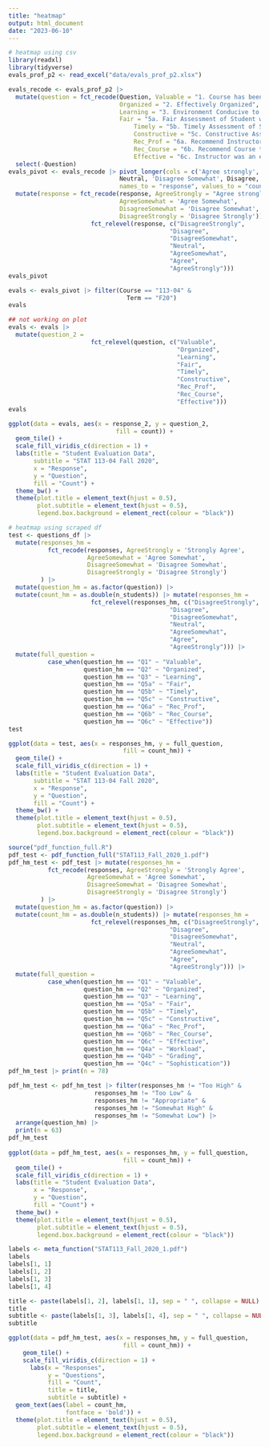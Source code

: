 ```yaml
---
title: "heatmap"
output: html_document
date: "2023-06-10"
---
```

```r
# heatmap using csv 
library(readxl)
library(tidyverse)
evals_prof_p2 <- read_excel("data/evals_prof_p2.xlsx")

evals_recode <- evals_prof_p2 |> 
  mutate(question = fct_recode(Question, Valuable = "1. Course has been a valuable educational experience",
                               Organized = "2. Effectively Organized",
                               Learning = "3. Environment Conducive to Learning",
                               Fair = "5a. Fair Assessment of Student work",
                                   Timely = "5b. Timely Assessment of Student Work",
                                   Constructive = "5c. Constructive Assessment of Student Work",
                                   Rec_Prof = "6a. Recommend Instructor to another student",
                                   Rec_Course = "6b. Recommend Course to another student",
                                   Effective = "6c. Instructor was an effective teacher")) |> select(Term, Course, question, everything()) |>
  select(-Question)
evals_pivot <- evals_recode |> pivot_longer(cols = c('Agree strongly', Agree, 'Agree Somewhat', 
                               Neutral, 'Disagree Somewhat', Disagree, 'Disagree Strongly'),
                               names_to = "response", values_to = "count") |>
  mutate(response = fct_recode(response, AgreeStrongly = "Agree strongly",
                               AgreeSomewhat = 'Agree Somewhat',
                               DisagreeSomewhat = 'Disagree Somewhat',
                               DisagreeStrongly = 'Disagree Strongly')) |> mutate(response_2 = 
                       fct_relevel(response, c("DisagreeStrongly",
                                             "Disagree",
                                             "DisagreeSomewhat",
                                             "Neutral",
                                             "AgreeSomewhat",
                                             "Agree",
                                             "AgreeStrongly")))
evals_pivot

evals <- evals_pivot |> filter(Course == "113-04" &
                                 Term == "F20") 
evals
```

```r
## not working on plot 
evals <- evals |> 
  mutate(question_2 = 
                       fct_relevel(question, c("Valuable",
                                               "Organized",
                                               "Learning",
                                               "Fair",
                                               "Timely",
                                               "Constructive",
                                               "Rec_Prof",
                                               "Rec_Course",
                                               "Effective")))
evals

ggplot(data = evals, aes(x = response_2, y = question_2,
                              fill = count)) +
  geom_tile() +
  scale_fill_viridis_c(direction = 1) +
  labs(title = "Student Evaluation Data",
       subtitle = "STAT 113-04 Fall 2020",
       x = "Response",
       y = "Question",
       fill = "Count") +
  theme_bw() +
  theme(plot.title = element_text(hjust = 0.5),
        plot.subtitle = element_text(hjust = 0.5),
        legend.box.background = element_rect(colour = "black")) 
```

```r
# heatmap using scraped df 
test <- questions_df |>
  mutate(responses_hm = 
           fct_recode(responses, AgreeStrongly = 'Strongly Agree',
                      AgreeSomewhat = 'Agree Somewhat',
                      DisagreeSomewhat = 'Disagree Somewhat',
                      DisagreeStrongly = 'Disagree Strongly')
         ) |>
  mutate(question_hm = as.factor(question)) |>
  mutate(count_hm = as.double(n_students)) |> mutate(responses_hm = 
                       fct_relevel(responses_hm, c("DisagreeStrongly",
                                             "Disagree",
                                             "DisagreeSomewhat",
                                             "Neutral",
                                             "AgreeSomewhat",
                                             "Agree",
                                             "AgreeStrongly"))) |>
  mutate(full_question = 
           case_when(question_hm == "Q1" ~ "Valuable",
                     question_hm == "Q2" ~ "Organized",
                     question_hm == "Q3" ~ "Learning",
                     question_hm == "Q5a" ~ "Fair",
                     question_hm == "Q5b" ~ "Timely",
                     question_hm == "Q5c" ~ "Constructive",
                     question_hm == "Q6a" ~ "Rec_Prof",
                     question_hm == "Q6b" ~ "Rec_Course",
                     question_hm == "Q6c" ~ "Effective"))
test  

ggplot(data = test, aes(x = responses_hm, y = full_question,
                                fill = count_hm)) +
  geom_tile() +
  scale_fill_viridis_c(direction = 1) +
  labs(title = "Student Evaluation Data",
       subtitle = "STAT 113-04 Fall 2020",
       x = "Response",
       y = "Question",
       fill = "Count") +
  theme_bw() +
  theme(plot.title = element_text(hjust = 0.5),
        plot.subtitle = element_text(hjust = 0.5),
        legend.box.background = element_rect(colour = "black")) 
```

```r
source("pdf_function_full.R")
pdf_test <- pdf_function_full("STAT113_Fall_2020_1.pdf")
pdf_hm_test <- pdf_test |> mutate(responses_hm = 
           fct_recode(responses, AgreeStrongly = 'Strongly Agree',
                      AgreeSomewhat = 'Agree Somewhat',
                      DisagreeSomewhat = 'Disagree Somewhat',
                      DisagreeStrongly = 'Disagree Strongly')
         ) |>
  mutate(question_hm = as.factor(question)) |>
  mutate(count_hm = as.double(n_students)) |> mutate(responses_hm = 
                       fct_relevel(responses_hm, c("DisagreeStrongly",
                                             "Disagree",
                                             "DisagreeSomewhat",
                                             "Neutral",
                                             "AgreeSomewhat",
                                             "Agree",
                                             "AgreeStrongly"))) |>
  mutate(full_question = 
           case_when(question_hm == "Q1" ~ "Valuable",
                     question_hm == "Q2" ~ "Organized",
                     question_hm == "Q3" ~ "Learning",
                     question_hm == "Q5a" ~ "Fair",
                     question_hm == "Q5b" ~ "Timely",
                     question_hm == "Q5c" ~ "Constructive",
                     question_hm == "Q6a" ~ "Rec_Prof",
                     question_hm == "Q6b" ~ "Rec_Course",
                     question_hm == "Q6c" ~ "Effective",
                     question_hm == "Q4a" ~ "Workload",
                     question_hm == "Q4b" ~ "Grading",
                     question_hm == "Q4c" ~ "Sophistication")) 
pdf_hm_test |> print(n = 78)

pdf_hm_test <- pdf_hm_test |> filter(responses_hm != "Too High" &
                        responses_hm != "Too Low" &
                        responses_hm != "Appropriate" &
                        responses_hm != "Somewhat High" &
                        responses_hm != "Somewhat Low") |>
  arrange(question_hm) |>
  print(n = 63)
pdf_hm_test
  
ggplot(data = pdf_hm_test, aes(x = responses_hm, y = full_question,
                                fill = count_hm)) +
  geom_tile() +
  scale_fill_viridis_c(direction = 1) +
  labs(title = "Student Evaluation Data",
       x = "Response",
       y = "Question",
       fill = "Count") +
  theme_bw() +
  theme(plot.title = element_text(hjust = 0.5),
        plot.subtitle = element_text(hjust = 0.5),
        legend.box.background = element_rect(colour = "black")) 
```

```r
labels <- meta_function("STAT113_Fall_2020_1.pdf")
labels
labels[1, 1]
labels[1, 2]
labels[1, 3]
labels[1, 4]

title <- paste(labels[1, 2], labels[1, 1], sep = " ", collapse = NULL)
title
subtitle <- paste(labels[1, 3], labels[1, 4], sep = " ", collapse = NULL)
subtitle

ggplot(data = pdf_hm_test, aes(x = responses_hm, y = full_question,
                                fill = count_hm)) +
    geom_tile() +
    scale_fill_viridis_c(direction = 1) +
      labs(x = "Responses",
           y = "Questions",
           fill = "Count",
           title = title,
           subtitle = subtitle) +
  geom_text(aes(label = count_hm,
                fontface = 'bold')) +
  theme(plot.title = element_text(hjust = 0.5),
        plot.subtitle = element_text(hjust = 0.5),
        legend.box.background = element_rect(colour = "black")) 
```
